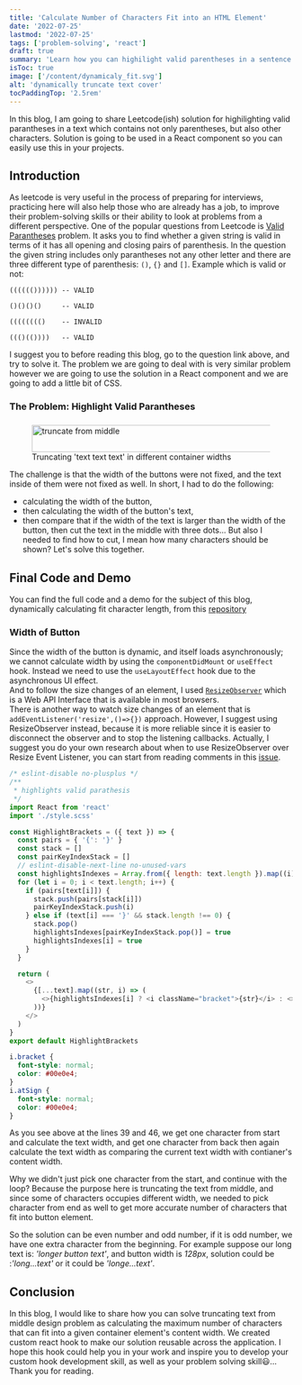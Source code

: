 ```yaml
---
title: 'Calculate Number of Characters Fit into an HTML Element'
date: '2022-07-25'
lastmod: '2022-07-25'
tags: ['problem-solving', 'react']
draft: true
summary: 'Learn how you can highilight valid parentheses in a sentence.'
isToc: true
image: ['/content/dynamicaly_fit.svg']
alt: 'dynamically truncate text cover'
tocPaddingTop: '2.5rem'
---
```


In this blog, I am going to share Leetcode(ish) solution for highilighting valid parantheses in a text which contains not only parentheses, but also other characters. Solution is going to be used in a React component so you can easily use this in your projects.

## Introduction

As leetcode is very useful in the process of preparing for interviews, practicing here will also help those who are already has a job, to improve their problem-solving skills or their ability to look at problems from a different perspective.
One of the popular questions from Leetcode is [Valid Parantheses](https://leetcode.com/problems/valid-parentheses/) problem. It asks you to find whether a given string is valid in terms of it has all opening and closing pairs of parenthesis. In the question the given string includes only parantheses not any other letter and there are three different type of parenthesis: `()`, `{}` and `[]`.
Example which is valid or not:

```
(((((()))))) -- VALID

()()()()     -- VALID

(((((((()    -- INVALID

((()(())))   -- VALID
```

I suggest you to before reading this blog, go to the question link above, and try to solve it. The problem we are going to deal with is very similar problem however we are going to use the solution in a React component and we are going to add a little bit of CSS.

### The Problem: Highlight Valid Parantheses

###

<figure className="flex justify-center flex-col items-center bg-transparent">
  <Image alt="truncate from middle" src="/content/text_long.png" width="425" height="48" priority />
  <figcaption className="text-sm italic">
    Truncating 'text text text' in different container widths
  </figcaption>
</figure>

The challenge is that the width of the buttons were not fixed, and the text inside of them were not fixed as well. In short, I had to do the following:

- calculating the width of the button,
- then calculating the width of the button's text,
- then compare that if the width of the text is larger than the width of the button, then cut the text in the middle with three dots...
  But also I needed to find how to cut, I mean how many characters should be shown? Let's solve this together.

## Final Code and Demo

You can find the full code and a demo for the subject of this blog, dynamically calculating fit character length, from this [repository](https://github.com/definite2/truncate-middle)

### Width of Button

Since the width of the button is dynamic, and itself loads asynchronously; we cannot calculate width by using the `componentDidMount` or `useEffect` hook. Instead we need to use the `useLayoutEffect` hook due to the asynchronous UI effect.<br/>
And to follow the size changes of an element, I used [`ResizeObserver`](https://developer.mozilla.org/en-US/docs/Web/API/ResizeObserver#examples) which is a Web API Interface that is available in most browsers.<br/>
There is another way to watch size changes of an element that is `addEventListener('resize',()=>{})` approach. However, I suggest using ResizeObserver instead, because it is more reliable since it is easier to disconnect the observer and to stop the listening callbacks. Actually, I suggest you do your own research about when to use ResizeObserver over Resize Event Listener, you can start from reading comments in this [issue](https://github.com/w3ctag/design-principles/issues/78).

```js
/* eslint-disable no-plusplus */
/**
 * highlights valid parathesis
 */
import React from 'react'
import './style.scss'

const HighlightBrackets = ({ text }) => {
  const pairs = { '{': '}' }
  const stack = []
  const pairKeyIndexStack = []
  // eslint-disable-next-line no-unused-vars
  const highlightsIndexes = Array.from({ length: text.length }).map((i) => false)
  for (let i = 0; i < text.length; i++) {
    if (pairs[text[i]]) {
      stack.push(pairs[stack[i]])
      pairKeyIndexStack.push(i)
    } else if (text[i] === '}' && stack.length !== 0) {
      stack.pop()
      highlightsIndexes[pairKeyIndexStack.pop()] = true
      highlightsIndexes[i] = true
    }
  }

  return (
    <>
      {[...text].map((str, i) => (
        <>{highlightsIndexes[i] ? <i className="bracket">{str}</i> : <>{str}</>}</>
      ))}
    </>
  )
}
export default HighlightBrackets
```

```scss
i.bracket {
  font-style: normal;
  color: #00e0e4;
}
i.atSign {
  font-style: normal;
  color: #00e0e4;
}
```

As you see above at the lines 39 and 46, we get one character from start and calculate the text width, and get one character from back then again calculate the text width as comparing the current text width with contianer's content width.

Why we didn't just pick one character from the start, and continue with the loop? Because the purpose here is truncating the text from middle, and since some of characters occupies different width, we needed to pick character from end as well to get more accurate number of characters that fit into button element.

So the solution can be even number and odd number, if it is odd number, we have one extra character from the beginning.
For example suppose our long text is: _'longer button text'_, and button width is _128px_, solution could be :_'long...text'_ or it could be _'longe...text'_.

## Conclusion

In this blog, I would like to share how you can solve truncating text from middle design problem as calculating the maximum number of characters that can fit into a given container element's content width.
We created custom react hook to make our solution reusable across the application. I hope this hook could help you in your work and inspire you to develop your custom hook development skill, as well as your problem solving skill😃... Thank you for reading.
